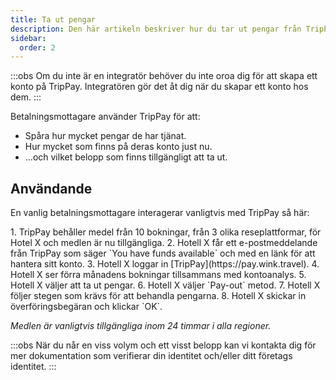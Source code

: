 ```yaml
---
title: Ta ut pengar
description: Den här artikeln beskriver hur du tar ut pengar från TripPay.
sidebar:
  order: 2
---
```


:::obs
Om du inte är en integratör behöver du inte oroa dig för att skapa ett konto på TripPay. Integratören gör det åt dig när du skapar ett konto hos dem.
:::

Betalningsmottagare använder TripPay för att:

* Spåra hur mycket pengar de har tjänat.
* Hur mycket som finns på deras konto just nu.
* ...och vilket belopp som finns tillgängligt att ta ut.

## Användande

En vanlig betalningsmottagare interagerar vanligtvis med TripPay så här:

<Steps>
  1. TripPay behåller medel från 10 bokningar, från 3 olika reseplattformar, för Hotel X och medlen är nu tillgängliga.
  2. Hotell X får ett e-postmeddelande från TripPay som säger `You have funds available` och med en länk för att hantera sitt konto.
  3. Hotell X loggar in [TripPay](https://pay.wink.travel).
  4. Hotell X ser förra månadens bokningar tillsammans med kontoanalys.
  5. Hotell X väljer att ta ut pengar.
  6. Hotell X väljer `Pay-out` metod.
  7. Hotell X följer stegen som krävs för att behandla pengarna.
  8. Hotell X skickar in överföringsbegäran och klickar `OK`.
</Steps>


*Medlen är vanligtvis tillgängliga inom 24 timmar i alla regioner.*

:::obs
När du når en viss volym och ett visst belopp kan vi kontakta dig för mer dokumentation som verifierar din identitet och/eller ditt företags identitet.
:::

